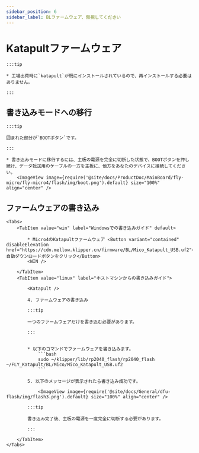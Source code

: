 ```yaml
---
sidebar_position: 6
sidebar_label: BLファームウェア、無視してください
---
```







# Katapultファームウェア

    :::tip

    * 工場出荷時に`katapult`が既にインストールされているので、再インストールする必要はありません。

    :::

## 書き込みモードへの移行

    :::tip

    囲まれた部分が`BOOTボタン`です。

    :::

    * 書き込みモードに移行するには、主板の電源を完全に切断した状態で、BOOTボタンを押し続け、データ転送用のケーブルの一方を主板に、他方をあなたのデバイスに接続してください。
        <ImageView image={require('@site/docs/ProductDoc/MainBoard/fly-micro/fly-micro4/flash/img/boot.png').default} size="100%" align="center" />

## ファームウェアの書き込み
    <Tabs>
        <TabItem value="win" label="Windowsでの書き込みガイド" default>

            * Micro4のKatapultファームウェア <Button variant="contained" disableElevation href="https://cdn.mellow.klipper.cn/firmware/BL/Mico_Katapult_USB.uf2">自動ダウンロードボタンをクリック</Button>
            <WIN />
            
        </TabItem>
        <TabItem value="linux" label="ホストマシンからの書き込みガイド">
            
            <Katapult />

            4. ファームウェアの書き込み

            :::tip

            一つのファームウェアだけを書き込む必要があります。

            :::


            * 以下のコマンドでファームウェアを書き込みます。
                ```bash
                sudo ~/klipper/lib/rp2040_flash/rp2040_flash ~/FLY_Katapult/BL/Mico/Mico_Katapult_USB.uf2
                ```

            5. 以下のメッセージが表示されたら書き込み成功です。

                <ImageView image={require('@site/docs/General/dfu-flash/img/flash3.png').default} size="100%" align="center" />

            :::tip

            書き込み完了後、主板の電源を一度完全に切断する必要があります。

            :::

        </TabItem>
    </Tabs>

